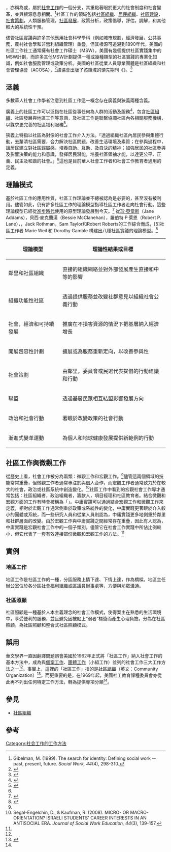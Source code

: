 {{otheruses|subject=社區工作|other=類近概念|社區組織}}

{{engname|社區工作|Community work}}，亦稱為{{engname|社區實踐|Community practice}}或{{engname|宏觀實踐|Macro practice}}，屬於[[社會工作|社會工作]]的一個分支，其重點著眼於更大的社會制度和社會變革，並與{{tsl|en|History of social work|美國社會工作的歷史}}根源息息相關。<ref name="Gibelman">Gibelman, M. (1999). The search for identity: Defining social work -- past, present, future. ''Social Work, 44''(4), 298-310.</ref>社區工作的領域包括[[社區組織|社區組織]]、[[居民組織|居民組織]]、[[社區建設|社區建設]]，[[社會工程|社會策劃]]，人類服務管理，[[社區發展|社區發展]]，政策分析，政策倡導，評估，調解，{{tsl|en|Internet activism|電子倡導}}和其他較大的系統性干預。

儘管社區實踐與許多其他應用社會科學學科（例如城市規劃，經濟發展，公共事務，農村社會學和非營利組織管理）重疊，但其根源可追溯到1890年代。美國的社區工作社工通常擁有社會工作碩士（MSW）。美國有幾個提供社區實踐集中的MSW計劃，而許多其他MSW計劃提供一種或幾種類型的社區實踐的專業化知識，例如社會服務管理或政策分析。美國的社區從業人員專業團體是社區組織和社會管理協會（ACOSA），<ref>{{Cite web |url=http://www.acosa.org/ |title=Association for Community Organization and Social Administration |accessdate=2020-08-05 |archive-date=2020-07-31 |archive-url=https://web.archive.org/web/20200731104008/https://www.acosa.org/ |dead-url=no }}</ref>該協會出版了該領域的領先期刊《{{tsl|en|The Journal of Community Practice|社區實踐雜誌}}》。<ref>{{Cite web |url=http://www.haworthpress.com/store/product.asp?sku=J125 |title=Journal of Community Practice |accessdate=2020-08-05 |archive-date=2015-09-05 |archive-url=https://web.archive.org/web/20150905092627/http://www.haworthpress.com/store/product.asp?sku=J125 |dead-url=no }}</ref>

==洆義==	

多數華人社會工作學者注意到社區工作這一概念存在廣義與狹義兩種含義。

廣義上的社區工作可以泛指在社區從事任何為人群的活動及服務<ref name="社區工作理論與實踐">{{cite book|title=社區工作理論與實踐|chapter=社會工作的定義與目標|author=[[甘炳光|甘炳光]]、[[莫慶聯|莫慶聯]]|orig-year=1994|publisher=[[香港中文大學出版社|香港中文大學出版社]]}}</ref>，包含[[社區組織|社區組織]]、社區發展與地區工作等意涵，及社區工作是聯繫協調社區內各相關服務機構，以謀求更完善的社區福利服務<ref>{{cite book|title=社區工作與實務|author=蘇景輝|publisher=巨流圖書有限公司|orig-year=2003}}</ref>。

狹義上特指以社區為對像的社會工作介入方法。「透過組織社區內居民參與集體行動，去釐清社區需要，合力解決社區問題，改善生活環境及素質；在參與過程中，讓居民建立對社區歸屬感，培養自助、互助、及自決的精神；加強居民的社區參與及影響決策的能力和意識，發揮居民潛能，培養社區領袖才能，以達更公平、正義、民主及和諧的社會。」<ref name="社區工作理論與實踐" />這也是目前華人社會工作者和社會工作教育者通用的定義。

==理論模式==
基於社區工作的應用性質，社區工作理論並不總被認為是必要的，甚至沒有被利用。儘管如此，仍有許多社區工作的理論模型指導社區工作者走向社會行動。這些理論模型已經從[[進步時代|進步時代]]使用的原型理論發展到今天。<ref>{{cite book|last1=Weil|first1=Marie|title=Community Practice: Conceptual Models|url=https://archive.org/details/communitypractic0000unse_i5u3|date=1996|publisher=The Hayworth Press|isbn=0-7890-0024-5|edition=1}}</ref> 從[[珍·亞當斯|珍·亞當斯]]（Jane Addams），貝西·麥克蘭漢（Bessie McClanehan），羅伯特·P·萊恩（Robert P. Lane），{{tsl|en|Murray Ross|Murray Ross}}，Jack Rothman，Sam Taylor和Robert Roberts的工作綜合而成，[5]社區工作者 Marie Weil 和 Dorothy Gamble 構建出八種社區實踐的理論模型。<ref name="Columbia University Press">{{cite book|last1=Gamble|first1=Dororthy|last2=Weil|first2=Marie|title=Community Practice Skills: Local to Global Perspectives|date=2010|publisher=Columbia University Press|pages=26–27|edition=1}}</ref>

{| class="wikitable"
|- 
! 理論模型 !! 理論性結果或目標
|- 
| 鄰里和社區組織 || 直接的組織網絡並對外部發展產生直接和中等的影響
|-
| 組織功能性社區 || 透過提供服務並改變社群意見以組織社會公義行動
|-
| 社會，經濟和可持續發展 || 推廣在不損害資源的情況下把基層納入經濟增長
|-
| 開展包容性計劃 || 擴展或為服務重新定向，以改善參與性
|- 
| 社會策劃 || 由鄰里，委員會或民選代表提倡的行動建議和行動
|-
| 聯盟 || 透過基層民眾相互結盟影響發展方向
|-
| 政治和社會行動 || 著眼於改變政策的社會行動
|-
| 漸進式變革運動 || 為個人和地球健康發展提供新範例的行動
|}

== 社區工作與微觀工作 ==
從歷史上看，社會工作被分為兩類：微觀工作和宏觀工作。<ref name="Gibelman" />儘管這兩個領域的技能常常重疊，但微觀工作者通常專注於與個人合作，而宏觀工作者通常致力於在較大的社會，政治或社區系統中創造變化。<ref name="Israel">Segal-Engelchin, D., & Kaufman, R. (2008). MICRO- OR MACRO-ORIENTATION? ISRAELI STUDENTS' CAREER INTERESTS IN AN ANTISOCIAL ERA. ''Journal of Social Work Education, 44''(3), 139-157. </ref>社區工作中看到的宏觀社會工作專才通常包括：社區組織者，政治組織者，籌款人，項目經理和社區教育者。結合微觀和宏觀方面的工作有時會被稱為「{{engname|中庸實踐|Mezzo practice}}」。中庸實踐可以通過結合宏觀工作和微觀工作來定義，相對於宏觀工作通常側重於政策或系統性的變化，中庸實踐更著眼於介入較小的團體或系統，而一些研究人員和從業人員則認為，中庸實踐更多地側重於鄰里和社群層面的改變。由於宏觀工作與中庸實踐之間經常存在重疊，因此有人認為，中庸實踐是宏觀社會工作中的一個子類別。儘管它在社會工作實踐中所佔比例較小，但它代表了一套有效連接部份微觀和宏觀工作的方法。<ref name="Israel" />

==實例==
=== 地區工作 ===
地區工作是社區工作的一種，分區服務上情下達、下情上達，作為橋樑。地區主任[[辦公室|辦公室]]位於各分區[[社會福利組織|社會福利組織]]或[[區議員辦事處|區議員辦事處]]等，方便與坊眾溝通。

===社區照顧===
社區照顧是一種基於人本主義理念的社會工作模式，使得案主在熟悉的生活環境中，享受便利的服務，並且避免因被貼上“弱者”標簽而產生心理負擔。分為在社區照顧，為社區照顧和整合式社區照顧模式。

==誤用==
華文學界一直因翻譯問題誤會美國{{tsl|en|Council_on_Social_Work_Education|社工教育課程委員會}}於1962年正式將「社區工作」納入社會工作的基本方法中，成為與[[個案工作|個案工作]]、[[團體工作|團體工作]]（小組工作）並列的社會工作三大工作方法之一<ref name="社區工作理論與實踐"/>。事實上，這裡的「社區工作」指的是[[社區組織|社區組織]]（英文：Community Organization）<ref name="skidmore">{{cite book|title=Introduction to social work|url=https://archive.org/details/introductiontoso0004skid|language=en|authors=Skidmore, Rex Austin|publisher=Englewood Cliffs, N.J. : Prentice-Hall|orig-year=1976|page=[https://archive.org/details/introductiontoso0004skid/page/197 197]}}</ref>。而更重要的是，在1969年起，美國社工教育課程委員會亦從此再不列出任何特定工作方法，轉為提供專項分類<ref name="skidmore" />。

== 參見 ==
* [[社區組織|社區組織]]

==參考==
{{reflist}}
[[Category:社会工作的工作方法|Category:社会工作的工作方法]]
